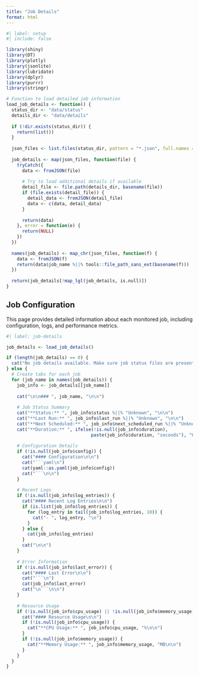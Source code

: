 ```yaml
---
title: "Job Details"
format: html
---
```


```r
#| label: setup
#| include: false

library(shiny)
library(DT)
library(plotly)
library(jsonlite)
library(lubridate)
library(dplyr)
library(purrr)
library(stringr)

# Function to load detailed job information
load_job_details <- function() {
  status_dir <- "data/status"
  details_dir <- "data/details"
  
  if (!dir.exists(status_dir)) {
    return(list())
  }
  
  json_files <- list.files(status_dir, pattern = "*.json", full.names = TRUE)
  
  job_details <- map(json_files, function(file) {
    tryCatch({
      data <- fromJSON(file)
      
      # Try to load additional details if available
      detail_file <- file.path(details_dir, basename(file))
      if (file.exists(detail_file)) {
        detail_data <- fromJSON(detail_file)
        data <- c(data, detail_data)
      }
      
      return(data)
    }, error = function(e) {
      return(NULL)
    })
  })
  
  names(job_details) <- map_chr(json_files, function(f) {
    data <- fromJSON(f)
    return(data$job_name %||% tools::file_path_sans_ext(basename(f)))
  })
  
  return(job_details[!map_lgl(job_details, is.null)])
}
```

## Job Configuration

This page provides detailed information about each monitored job, including configuration, logs, and performance metrics.

```r
#| label: job-details

job_details <- load_job_details()

if (length(job_details) == 0) {
  cat("No job details available. Make sure job status files are present in `data/status/`.")
} else {
  # Create tabs for each job
  for (job_name in names(job_details)) {
    job_info <- job_details[[job_name]]
    
    cat("\n\n### ", job_name, "\n\n")
    
    # Job Status Summary
    cat("**Status:** ", job_info$status %||% "Unknown", "\n\n")
    cat("**Last Run:** ", job_info$last_run %||% "Unknown", "\n\n")
    cat("**Next Scheduled:** ", job_info$next_scheduled_run %||% "Unknown", "\n\n")
    cat("**Duration:** ", ifelse(!is.null(job_info$duration), 
                                paste(job_info$duration, "seconds"), "Unknown"), "\n\n")
    
    # Configuration Details
    if (!is.null(job_info$config)) {
      cat("#### Configuration\n\n")
      cat("```yaml\n")
      cat(yaml::as.yaml(job_info$config))
      cat("```\n\n")
    }
    
    # Recent Logs
    if (!is.null(job_info$log_entries)) {
      cat("#### Recent Log Entries\n\n")
      if (is.list(job_info$log_entries)) {
        for (log_entry in tail(job_info$log_entries, 10)) {
          cat("- ", log_entry, "\n")
        }
      } else {
        cat(job_info$log_entries)
      }
      cat("\n\n")
    }
    
    # Error Information
    if (!is.null(job_info$last_error)) {
      cat("#### Last Error\n\n")
      cat("```\n")
      cat(job_info$last_error)
      cat("\n```\n\n")
    }
    
    # Resource Usage
    if (!is.null(job_info$cpu_usage) || !is.null(job_info$memory_usage)) {
      cat("#### Resource Usage\n\n")
      if (!is.null(job_info$cpu_usage)) {
        cat("**CPU Usage:** ", job_info$cpu_usage, "%\n\n")
      }
      if (!is.null(job_info$memory_usage)) {
        cat("**Memory Usage:** ", job_info$memory_usage, "MB\n\n")
      }
    }
  }
}
```
